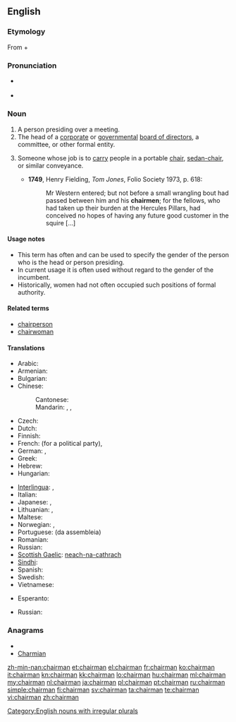 {{wikipedia}}
==English==

===Etymology===
From {{term|chair}} + {{term|man}}

===Pronunciation===
* {{a|UK}} {{IPA|/ˈtʃɛːmən/}}
* {{audio|en-us-chairman.ogg|Audio (US)}}

===Noun===
{{en-noun|chairmen}}

# A person presiding over a meeting.
# The head of a [[corporate]] or [[government]]al [[board of directors]], a committee, or other formal entity.
# {{historical}} Someone whose job is to [[carry]] people in a portable [[chair]], [[sedan-chair]], or similar conveyance.
#* '''1749''', Henry Fielding, ''Tom Jones'', Folio Society 1973, p. 618:
#*: Mr Western entered; but not before a small wrangling bout had passed between him and his '''chairmen'''; for the fellows, who had taken up their burden at the Hercules Pillars, had conceived no hopes of having any future good customer in the squire [...]

====Usage notes====
* This term has often and can be used to specify the gender of the person who is the head or person presiding.
* In current usage it is often used without regard to the gender of the incumbent.
* Historically, women had not often occupied such positions of formal authority.

====Related terms====
* [[chairperson]]
* [[chairwoman]]

====Translations====
{{trans-top|person presiding over a meeting}}
* Arabic: {{t-|ar|رئيس|m|tr=ra'iis}}
* Armenian: {{t-|hy|նախագահ|tr=naxagah}}
* Bulgarian: {{t|bg|председател|m|tr=predsedátel}}
* Chinese:
*: Cantonese: {{tø|yue|主席|tr=zyu2 zik6|sc=Hani|xs=Cantonese}} {{tø|yue|議長|tr=ji5 zoeng2|sc=Hani|xs=Cantonese}}
*: Mandarin: {{t-|cmn|主席|tr=zhǔxí|sc=Hani}},  {{t-|cmn|議長|sc=Hani}},  {{t|cmn|议长|tr=yìzhǎng|sc=Hani}}
* Czech: {{t+|cs|předseda|m}}
* Dutch: {{t+|nl|voorzitter|m}}
* Finnish: {{t+|fi|puheenjohtaja}}
* French: {{t+|fr|secrétaire général}} (for a political party), {{t+|fr|président|m}}
* German: {{t|de|Vorsitzender|m}}, {{t|de|Vorsitzende|f}}
* Greek: {{t+|el|πρόεδρος|m|f|tr=próeδros}}
* Hebrew: {{t|he|יושב־ראש|m|tr=yoshev-rosh}}
* Hungarian: {{t+|hu|elnök}}
{{trans-mid}}
* [[Interlingua]]: {{t-|ia|presidente|xs=Interlingua}}, {{t-|ia|chairman|xs=Interlingua}}
* Italian: {{t+|it|presidente|m}}
* Japanese: {{t+|ja|議長|tr=ぎちょう, gichō}}, {{t-|ja|委員長|tr=いいんちょう, iinchō}}
* Lithuanian: {{t|lt|pirmininkas|m|xs=Lithuanian}}, {{t|lt|pirmininkė|f|xs=Lithuanian}}
* Maltese: {{t|mt|ċermen|xs=Maltese}}
* Norwegian: {{t|no|styreformann}}, {{t|no|møteleder}}
* Portuguese: {{t+|pt|presidente}} (da assembleia)
* Romanian: {{t-|ro|director}}
* Russian: {{t+|ru|председатель|m|tr=predsedátel'}}
* [[Scottish Gaelic]]: [[neach-na-cathrach]] {{m|f}}
* [[Sindhi]]: {{t|sd|نِشِستمان|sc=Arab|xs=Sindhi}}
* Spanish: {{t+|es|presidente}}
* Swedish: {{t+|sv|ordförande|c}}
* Vietnamese: {{t|vi|chủ tịch|xs=Vietnamese}}
{{trans-bottom}}

{{trans-top|head of a corporate or governmental board}}
* Esperanto: {{t-|eo|prezidanto|xs=Esperanto}}
{{trans-mid}}
* Russian: {{t+|ru|председатель|m|tr=predsedátel'}}
{{trans-bottom}}

===Anagrams===
* {{alphagram|aachimnr}}
* [[Charmian#English|Charmian]]


[[Category:English nouns with irregular plurals]]

[[zh-min-nan:chairman]]
[[et:chairman]]
[[el:chairman]]
[[fr:chairman]]
[[ko:chairman]]
[[it:chairman]]
[[kn:chairman]]
[[kk:chairman]]
[[lo:chairman]]
[[hu:chairman]]
[[ml:chairman]]
[[my:chairman]]
[[nl:chairman]]
[[ja:chairman]]
[[pl:chairman]]
[[pt:chairman]]
[[ru:chairman]]
[[simple:chairman]]
[[fi:chairman]]
[[sv:chairman]]
[[ta:chairman]]
[[te:chairman]]
[[vi:chairman]]
[[zh:chairman]]